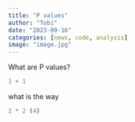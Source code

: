 ```yaml
---
title: "P values"
author: "Tobi"
date: "2023-09-16"
categories: [news, code, analysis]
image: "image.jpg"
---
```


What are P values?

```r
1 + 1
```

what is the way

```r
2 * 2 (4)
```
